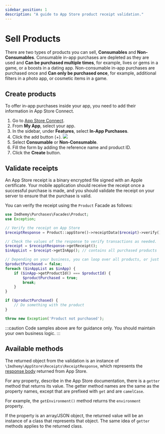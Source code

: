 ```yaml
---
sidebar_position: 1
description: "A guide to App Store product receipt validation."
---
```

# Sell Products

There are two types of products you can sell, **Consumables** and **Non-Consumables**. Consumable in-app purchases
are depleted as they are used and **Can be purchased multiple times**, for example, lives or gems in a game, or a
boosts in a dating app. Non-consumable in-app purchases are purchased once and **Can only be purchased once**, for
example, additional filters in a photo app, or cosmetic items in a game.

## Create products

To offer in-app purchases inside your app, you need to add their information in App Store Connect.

1. Go to [App Store Connect](https://appstoreconnect.apple.com/).
2. From **My App**, select your app.
3. In the sidebar, under **Features**, select **In-App Purchases**.
4. Click the add button (+).
![](/img/appstoreconnect/add-product.png)
5. Select **Consumable** or **Non-Consumable**.
6. Fill the form by adding the reference name and product ID.
7. Click the **Create** button.

## Validate receipts

An App Store receipt is a binary encrypted file signed with an Apple certificate. Your mobile application should
receive the receipt once a successful purchase is made, and you should validate the receipt on your server to ensure
that the purchase is valid.

You can verify the receipt using the `Product` Facade as follows:

```php title="ProductController.php"
use Imdhemy\Purchases\Facades\Product;
use Exception;

// Verify the receipt on App Store
$receiptResponse = Product::appStore()->receiptData($receipt)->verify();

// Check the values of the response to verify transactions as needed.
$receipt = $receiptResponse->getReceipt();
$inAppList = $receipt->getInApp(); // contains all purchased products

// Depending on your business, you can loop over all products, or just the first one.
$productPurchased = false;
foreach ($inAppList as $inApp) {
    if ($inApp->getProductId() === $productId) {
        $productPurchased = true;
        break;
    }
}

if ($productPurchased) {
    // Do something with the product
}

throw new Exception('Product not purchased');
```

:::caution
Code samples above are for guidance only. You should maintain your own business logic.
:::

## Available methods

The returned object from the validation is an instance of `\Imdhemy\AppStore\Receipts\ReceiptResponse`, which
represents the [response body](https://developer.apple.com/documentation/appstorereceipts/responsebody) returned from App Store.

For any property, describe in the App Store documentation, there is a `getter` method that returns its value.
The getter method names are the same as the property names, except that are prefixed with `get` and are `camelCase`.

For example, the `getEnvironment()` method returns the `environment` property.

If the property is an array/JSON object, the returned value will be an instance of a class that represents that
object. The same idea of `getter` methods applies to the returned class.
